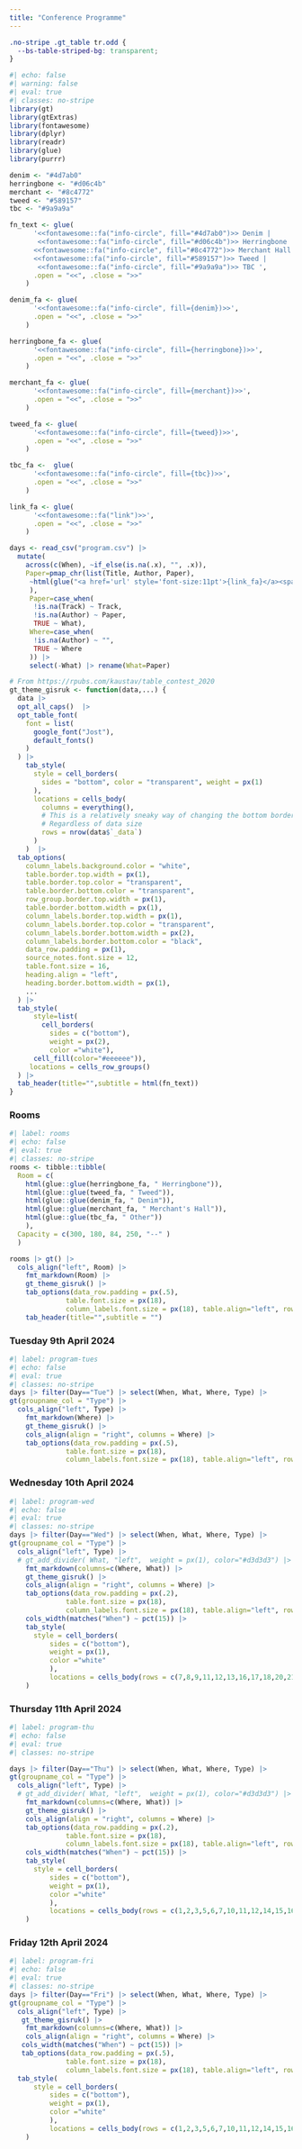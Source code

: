 ```yaml
---
title: "Conference Programme"
---
```


```css
.no-stripe .gt_table tr.odd {
  --bs-table-striped-bg: transparent;
}
```


```r
#| echo: false
#| warning: false
#| eval: true
#| classes: no-stripe
library(gt)
library(gtExtras)
library(fontawesome)
library(dplyr)
library(readr)
library(glue)
library(purrr)

denim <- "#4d7ab0"
herringbone <- "#d06c4b"
merchant <- "#8c4772"
tweed <- "#589157"
tbc <- "#9a9a9a"

fn_text <- glue(
      '<<fontawesome::fa("info-circle", fill="#4d7ab0")>> Denim |
       <<fontawesome::fa("info-circle", fill="#d06c4b")>> Herringbone | 
      <<fontawesome::fa("info-circle", fill="#8c4772")>> Merchant Hall |
      <<fontawesome::fa("info-circle", fill="#589157")>> Tweed |
       <<fontawesome::fa("info-circle", fill="#9a9a9a")>> TBC ',
      .open = "<<", .close = ">>"
    )

denim_fa <- glue(
      '<<fontawesome::fa("info-circle", fill={denim})>>',
      .open = "<<", .close = ">>"
    )

herringbone_fa <- glue(
      '<<fontawesome::fa("info-circle", fill={herringbone})>>',
      .open = "<<", .close = ">>"
    )

merchant_fa <- glue(
      '<<fontawesome::fa("info-circle", fill={merchant})>>',
      .open = "<<", .close = ">>"
    )

tweed_fa <- glue(
      '<<fontawesome::fa("info-circle", fill={tweed})>>',
      .open = "<<", .close = ">>"
    )

tbc_fa <-  glue(
      '<<fontawesome::fa("info-circle", fill={tbc})>>',
      .open = "<<", .close = ">>"
    )

link_fa <- glue(
      '<<fontawesome::fa("link")>>',
      .open = "<<", .close = ">>"
    )

days <- read_csv("program.csv") |> 
  mutate(
    across(c(When), ~if_else(is.na(.x), "", .x)),
    Paper=pmap_chr(list(Title, Author, Paper),
     ~html(glue("<a href='url' style='font-size:11pt'>{link_fa}</a><span style='font-style:italic; font-size:11.5pt'> {..1}</span><br><span style='font-style:italic; font-size:11.5pt'>--&nbsp;{..2}</span>"))
     ),
     Paper=case_when(
      !is.na(Track) ~ Track,
      !is.na(Author) ~ Paper,
      TRUE ~ What),
     Where=case_when(
      !is.na(Author) ~ "",
      TRUE ~ Where
     )) |>
     select(-What) |> rename(What=Paper)

# From https://rpubs.com/kaustav/table_contest_2020
gt_theme_gisruk <- function(data,...) {
  data |>
  opt_all_caps()  |>
  opt_table_font(
    font = list(
      google_font("Jost"),
      default_fonts()
    )
  ) |>
    tab_style(
      style = cell_borders(
        sides = "bottom", color = "transparent", weight = px(1)
      ),
      locations = cells_body(
        columns = everything(),
        # This is a relatively sneaky way of changing the bottom border
        # Regardless of data size
        rows = nrow(data$`_data`)
      )
    )  |>
  tab_options(
    column_labels.background.color = "white",
    table.border.top.width = px(1),
    table.border.top.color = "transparent",
    table.border.bottom.color = "transparent",
    row_group.border.top.width = px(1),
    table.border.bottom.width = px(1),
    column_labels.border.top.width = px(1),
    column_labels.border.top.color = "transparent",
    column_labels.border.bottom.width = px(2),
    column_labels.border.bottom.color = "black",
    data_row.padding = px(1),
    source_notes.font.size = 12,
    table.font.size = 16,
    heading.align = "left",
    heading.border.bottom.width = px(1),
    ...
  ) |>
  tab_style(
      style=list(
        cell_borders(
          sides = c("bottom"),  
          weight = px(2),
          color ="white"),
      cell_fill(color="#eeeeee")),
     locations = cells_row_groups()
  ) |>
  tab_header(title="",subtitle = html(fn_text))
}
```


### Rooms

```r
#| label: rooms
#| echo: false
#| eval: true
#| classes: no-stripe
rooms <- tibble::tibble(
  Room = c(
    html(glue::glue(herringbone_fa, " Herringbone")),
    html(glue::glue(tweed_fa, " Tweed")),
    html(glue::glue(denim_fa, " Denim")),
    html(glue::glue(merchant_fa, " Merchant's Hall")),
    html(glue::glue(tbc_fa, " Other"))
    ),
  Capacity = c(300, 180, 84, 250, "--" )
  ) 

rooms |> gt() |> 
  cols_align("left", Room) |>
    fmt_markdown(Room) |>
    gt_theme_gisruk() |>
    tab_options(data_row.padding = px(.5),
              table.font.size = px(18),
              column_labels.font.size = px(18), table.align="left", row_group.font.size = px(16)) |>
    tab_header(title="",subtitle = "")
```



### Tuesday 9th April 2024

```r
#| label: program-tues
#| echo: false
#| eval: true
#| classes: no-stripe
days |> filter(Day=="Tue") |> select(When, What, Where, Type) |>
gt(groupname_col = "Type") |> 
  cols_align("left", Type) |>
    fmt_markdown(Where) |>
    gt_theme_gisruk() |>
    cols_align(align = "right", columns = Where) |>
    tab_options(data_row.padding = px(.5),
              table.font.size = px(18),
              column_labels.font.size = px(18), table.align="left", row_group.font.size = px(16)) 
```

### Wednesday 10th April 2024

```r
#| label: program-wed
#| echo: false
#| eval: true
#| classes: no-stripe
days |> filter(Day=="Wed") |> select(When, What, Where, Type) |> 
gt(groupname_col = "Type") |> 
  cols_align("left", Type) |>
  # gt_add_divider( What, "left",  weight = px(1), color="#d3d3d3") |> 
    fmt_markdown(columns=c(Where, What)) |>
    gt_theme_gisruk() |>
    cols_align(align = "right", columns = Where) |>
    tab_options(data_row.padding = px(.2),
              table.font.size = px(18),
              column_labels.font.size = px(18), table.align="left", row_group.font.size = px(16)) |>
    cols_width(matches("When") ~ pct(15)) |>
    tab_style(
      style = cell_borders(
          sides = c("bottom"),  
          weight = px(1), 
          color ="white"
          ),
          locations = cells_body(rows = c(7,8,9,11,12,13,16,17,18,20,21,22))
    )
```

### Thursday 11th April 2024

```r
#| label: program-thu
#| echo: false
#| eval: true
#| classes: no-stripe

days |> filter(Day=="Thu") |> select(When, What, Where, Type) |> 
gt(groupname_col = "Type") |> 
  cols_align("left", Type) |>
  # gt_add_divider( What, "left",  weight = px(1), color="#d3d3d3") |> 
    fmt_markdown(columns=c(Where, What)) |>
    gt_theme_gisruk() |>
    cols_align(align = "right", columns = Where) |>
    tab_options(data_row.padding = px(.2),
              table.font.size = px(18),
              column_labels.font.size = px(18), table.align="left", row_group.font.size = px(16)) |>
    cols_width(matches("When") ~ pct(15)) |>
    tab_style(
      style = cell_borders(
          sides = c("bottom"),  
          weight = px(1), 
          color ="white"
          ),
          locations = cells_body(rows = c(1,2,3,5,6,7,10,11,12,14,15,16,18,19,20,23,24,25,26,28,29,30,32,33,34,36,37,38,39,41,42,43))
    )

```

### Friday 12th April 2024

```r
#| label: program-fri
#| echo: false
#| eval: true
#| classes: no-stripe
days |> filter(Day=="Fri") |> select(When, What, Where, Type) |>
gt(groupname_col = "Type") |> 
  cols_align("left", Type) |>
   gt_theme_gisruk() |>
    fmt_markdown(columns=c(Where, What)) |>
    cols_align(align = "right", columns = Where) |>
   cols_width(matches("When") ~ pct(15)) |>
   tab_options(data_row.padding = px(.5),
              table.font.size = px(18),
              column_labels.font.size = px(18), table.align="left", row_group.font.size = px(16)) |>
  tab_style(
      style = cell_borders(
          sides = c("bottom"),  
          weight = px(1), 
          color ="white"
          ),
          locations = cells_body(rows = c(1,2,3,5,6,7,10,11,12,14,15,16)) 
    ) 
```